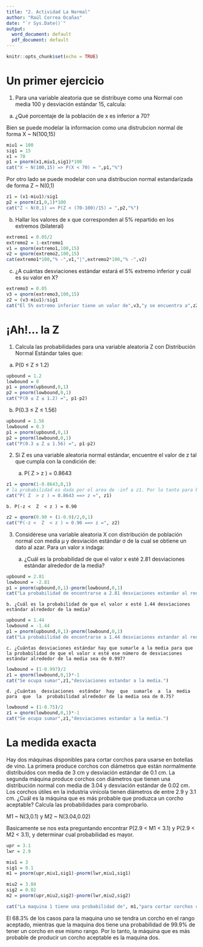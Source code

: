 ---
title: "2. Actividad La Normal"
author: "Raúl Correa Ocañas"
date: "`r Sys.Date()`"
output:
  word_document: default
  pdf_document: default
---

```{r setup, include=FALSE}
knitr::opts_chunk$set(echo = TRUE)
```

# Un primer ejercicio
1. Para una variable aleatoria que se distribuye como una Normal con media 100 y desviación estándar 15, calcula:
  
a. ¿Qué porcentaje de la población de x es inferior a 70?

Bien se puede modelar la informacion como una distrubcion normal de forma X ~ N(100,15)

```{r}
miu1 = 100
sig1 = 15
x1 = 70
p1 = pnorm(x1,miu1,sig1)*100
cat("X ~ N(100,15) => P(X < 70) = ",p1,"%")
```
Por otro lado se puede modelar con una distribucion normal estandarizada de forma Z ~ N(0,1)

```{r}
z1 = (x1-miu1)/sig1
p2 = pnorm(z1,0,1)*100
cat("Z ~ N(0,1) => P(Z < (70-100)/15) = ",p2,"%")
```
b. Hallar los valores de x que corresponden al 5% repartido en los extremos (bilateral)
    
```{r}
extremo1 = 0.05/2
extremo2 = 1-extremo1
v1 = qnorm(extremo1,100,15)
v2 = qnorm(extremo2,100,15)
cat(extremo1*100,"% -",v1,"|",extremo2*100,"% -",v2)
```
c. ¿A cuántas desviaciones estándar estará el 5% extremo inferior y cuál es su valor en X?

```{r}
extremo3 = 0.05
v3 = qnorm(extremo3,100,15)
z2 = (v3-miu1)/sig1
cat("El 5% extremo inferior tiene un valor de",v3,"y se encuentra a",z2,"desviaciones estandar de la media.")
```

# ¡Ah!... la Z
1. Calcula  las  probabilidades  para  una  variable  aleatoria  Z  con  Distribución  Normal  Estándar  tales que:

a. P(0 ≤ Z ≤ 1.2)
    
```{r}
upbound = 1.2
lowbound = 0
p1 = pnorm(upbound,0,1)
p2 = pnorm(lowbound,0,1)
cat("P(0 ≤ Z ≤ 1.2) =", p1-p2)
```
b. P(0.3 ≤ Z ≤ 1.56)

```{r}
upbound = 1.56
lowbound = 0.3
p1 = pnorm(upbound,0,1)
p2 = pnorm(lowbound,0,1)
cat("P(0.3 ≤ Z ≤ 1.56) =", p1-p2)
```

2. Si  Z  es  una  variable  aleatoria  normal  estándar,  encuentre  el  valor  de  z  tal  que  cumpla con  la condición de:

    a. P( Z  > z ) = 0.8643

```{r}
z1 = qnorm(1-0.8643,0,1)
# la probabilidad es dada por el area de -inf a z1. Por lo tanto para buscar probabilidades cuando Z es mayor que z se busca la probabilidad complementaria.
cat("P( Z  > z ) = 0.8643 ==> z =", z1)
```

    b. P(-z <  Z  < z ) = 0.90
    
```{r}
z2 = qnorm(0.90 + (1-0.9)/2,0,1)
cat("P(-z <  Z  < z ) = 0.90 ==> z =", z2)
```

3. Considérese  una  variable  aleatoria  X  con  distribución  de  población  normal  con  media  μ  y 
desviación estándar σ de la cual se obtiene un dato al azar. Para un valor x indaga:

    a. ¿Cuál es la probabilidad de que el valor x esté 2.81 desviaciones estándar alrededor de la media?

```{r}
upbound = 2.81
lowbound = -2.81
p1 = pnorm(upbound,0,1)-pnorm(lowbound,0,1)
cat("La probabilidad de encontrarse a 2.81 desviaciones estandar al rededor de la media es",p1)
```

    b. ¿Cuál es la probabilidad de que el valor x esté 1.44 desviaciones estándar alrededor de la media?
    
```{r}
upbound = 1.44
lowbound = -1.44
p1 = pnorm(upbound,0,1)-pnorm(lowbound,0,1)
cat("La probabilidad de encontrarse a 1.44 desviaciones estandar al rededor de la media es",p1)
```
    
    c. ¿Cuántas desviaciones estándar hay que sumarle a la media para que la probabilidad de que el valor x esté ese número de desviaciones estándar alrededor de la media sea de 0.997?

```{r}
lowbound = (1-0.997)/2
z1 = qnorm(lowbound,0,1)*-1
cat("Se ocupa sumar",z1,"desviaciones estandar a la media.")
```
    
    d. ¿Cuántas  desviaciones  estándar  hay  que  sumarle  a  la  media  para  que  la  probabilidad alrededor de la media sea de 0.75?

```{r}

lowbound = (1-0.75)/2
z1 = qnorm(lowbound,0,1)*-1
cat("Se ocupa sumar",z1,"desviaciones estandar a la media.")

```
    

# La medida exacta
Hay dos máquinas disponibles para cortar corchos para usarse en botellas de vino. La primera produce corchos con diámetros que están normalmente distribuidos con media de 3 cm y desviación estándar de 0.1 cm. La segunda máquina produce corchos con diámetros que tienen una distribución normal con media  de  3.04  y  desviación  estándar  de  0.02  cm.  Los  corchos  útiles  en  la  industria  vinícola  tienen diámetros  de  entre  2.9  y  3.1  cm.  ¿Cuál  es  la  máquina  que  es  más  probable  que  produzca  un corcho aceptable? Calcula las probabilidades para comprobarlo.

M1 ~ N(3,0.1) y M2 ~ N(3.04,0.02)

Basicamente se nos esta preguntando encontrar P(2.9 < M1 < 3.1) y P(2.9 < M2 < 3.1), y determinar cual probabilidad es mayor. 

```{r}
upr = 3.1
lwr = 2.9

miu1 = 3
sig1 = 0.1
m1 = pnorm(upr,miu1,sig1)-pnorm(lwr,miu1,sig1)

miu2 = 3.04
sig2 = 0.02
m2 = pnorm(upr,miu2,sig2)-pnorm(lwr,miu2,sig2)

cat("La maquina 1 tiene una probabilidad de", m1,"para cortar corchos con un diametro en el rango de 2.9 a 3.1 cm.","\nLa maquina 2 tiene una probabilidad de",m2,"para cortar corchos con un diametro en el rango de 2.9 a 3.1 cm")

```
El 68.3% de los casos para la maquina uno se tendra un corcho en el rango aceptado, mientras que la maquina dos tiene una probabilidad de 99.9% de tener un corcho en ese mismo rango. Por lo tanto, la  máquina  que  es  más  probable  de  producir  un corcho aceptable es la maquina dos.
